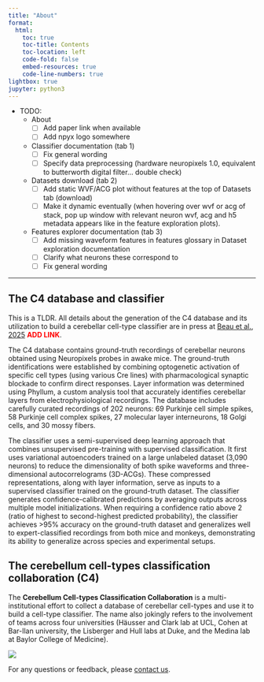 ```yaml
---
title: "About"
format:
  html:
    toc: true
    toc-title: Contents
    toc-location: left
    code-fold: false
    embed-resources: true
    code-line-numbers: true
lightbox: true
jupyter: python3
---
```


* TODO:
  - About
    - [ ] Add paper link when available
    - [ ] Add npyx logo somewhere
  - Classifier documentation (tab 1)
    - [ ] Fix general wording
    - [ ] Specify data preprocessing (hardware neuropixels 1.0, equivalent to butterworth digital filter... double check)
  - Datasets download (tab 2)
    - [ ] Add static WVF/ACG plot without features at the top of Datasets tab (download)
    - [ ] Make it dynamic eventually (when hovering over wvf or acg of stack, pop up window with relevant neuron wvf, acg and h5 metadata appears like in the feature exploration plots).
  - Features explorer documentation (tab 3)
    - [ ] Add missing waveform features in features glossary in Dataset exploration documentation
    - [ ] Clarify what neurons these correspond to
    - [ ] Fix general wording

___

## The C4 database and classifier

This is a TLDR. All details about the generation of the C4 database and its utilization to build a cerebellar cell-type classifier are in press at [Beau et al., 2025]() <span style="color:red">**ADD LINK**</span>.

The C4 database contains ground-truth recordings of cerebellar neurons obtained using Neuropixels probes in awake mice. The ground-truth identifications were established by combining optogenetic activation of specific cell types (using various Cre lines) with pharmacological synaptic blockade to confirm direct responses. Layer information was determined using Phyllum, a custom analysis tool that accurately identifies cerebellar layers from electrophysiological recordings. The database includes carefully curated recordings of 202 neurons: 69 Purkinje cell simple spikes, 58 Purkinje cell complex spikes, 27 molecular layer interneurons, 18 Golgi cells, and 30 mossy fibers.

The classifier uses a semi-supervised deep learning approach that combines unsupervised pre-training with supervised classification. It first uses variational autoencoders trained on a large unlabeled dataset (3,090 neurons) to reduce the dimensionality of both spike waveforms and three-dimensional autocorrelograms (3D-ACGs). These compressed representations, along with layer information, serve as inputs to a supervised classifier trained on the ground-truth dataset. The classifier generates confidence-calibrated predictions by averaging outputs across multiple model initializations. When requiring a confidence ratio above 2 (ratio of highest to second-highest predicted probability), the classifier achieves >95% accuracy on the ground-truth dataset and generalizes well to expert-classified recordings from both mice and monkeys, demonstrating its ability to generalize across species and experimental setups.

## The cerebellum cell-types classification collaboration (C4)

The **Cerebellum Cell-types Classification Collaboration** is a multi-institutional effort to collect a database of cerebellar cell-types and use it to build a cell-type classifier. The name also jokingly refers to the involvement of teams across four universities (Häusser and Clark lab at UCL, Cohen at Bar-Ilan university, the Lisberger and Hull labs at Duke, and the Medina lab at Baylor College of Medicine).

![](../C4-people.png)

:::{.callout-note title="Contact"}
For any questions or feedback, please [contact us](mailto:maximebeaujeanroch047@gmail.com).
:::